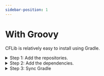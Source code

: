 ```yaml
---
sidebar-position: 1
---
```



# With Groovy

CFLib is relatively easy to install using Gradle.

<details>
<summary>Step 1: Add the repositories.</summary>

In your root `build.gradle` file (`your-project/build.gradle`), find the `allprojects/repositories` block. It should look like this:

```groovy
allprojects {
    repositories {
        mavenCentral()
        google()
        jcenter()
    }
}
```

Add these lines to the end of the block:

```groovy
maven { url = 'https://jitpack.io/' }
maven { url = 'https://maven.brott.dev' }
```

It should now look like this:

```groovy
allprojects {
    repositories {
        mavenCentral()
        google()
        jcenter()

        maven { url = 'https://jitpack.io/' }
        maven { url = 'https://maven.brott.dev' }
    }
}
```
</details>

<details>
<summary>Step 2: Add the dependencies.</summary>

In your `build.dependencies.gradle` file, find the `dependencies` block. It should look similar to this:

```groovy
dependencies {
    implementation 'org.firstinspires.ftc:Inspection:7.2.0'
    implementation 'org.firstinspires.ftc:Blocks:7.2.0'
    implementation 'org.firstinspires.ftc:Tfod:7.2.0'
    implementation 'org.firstinspires.ftc:RobotCore:7.2.0'
    implementation 'org.firstinspires.ftc:RobotServer:7.2.0'
    implementation 'org.firstinspires.ftc:OnBotJava:7.2.0'
    implementation 'org.firstinspires.ftc:Hardware:7.2.0'
    implementation 'org.firstinspires.ftc:FtcCommon:7.2.0'
    implementation 'org.tensorflow:tensorflow-lite-task-vision:0.2.0'
    implementation 'androidx.appcompat:appcompat:1.2.0'
    implementation 'org.firstinspires.ftc:gameAssets-FreightFrenzy:1.0.0'
}
```

:::caution

Make sure you are in the *root* `build.dependencies.gradle` file, not a different one.

:::

Add this line to the end of the block

```groovy
implementation 'com.acmerobotics.dashboard:dashboard:0.4.4'
```

So that it looks like this

```groovy
dependencies {
    implementation 'org.firstinspires.ftc:Inspection:7.2.0'
    implementation 'org.firstinspires.ftc:Blocks:7.2.0'
    implementation 'org.firstinspires.ftc:Tfod:7.2.0'
    implementation 'org.firstinspires.ftc:RobotCore:7.2.0'
    implementation 'org.firstinspires.ftc:RobotServer:7.2.0'
    implementation 'org.firstinspires.ftc:OnBotJava:7.2.0'
    implementation 'org.firstinspires.ftc:Hardware:7.2.0'
    implementation 'org.firstinspires.ftc:FtcCommon:7.2.0'
    implementation 'org.tensorflow:tensorflow-lite-task-vision:0.2.0'
    implementation 'androidx.appcompat:appcompat:1.2.0'
    implementation 'org.firstinspires.ftc:gameAssets-FreightFrenzy:1.0.0'

    implementation 'com.acmerobotics.dashboard:dashboard:0.4.4'
}
```

In your `TeamCode/build.gradle` file, find the `dependencies` block. It should look something like this:

:::caution

Make sure you are in the *project* `build.gradle`, not the root `build.gradle`

:::

```groovy
dependencies {
    implementation project(':FtcRobotController')
    annotationProcessor files('lib/OpModeAnnotationProcessor.jar')
}
```

Add these lines at the end of the block

```groovy
implementation "com.github.AtomicRobotics3805:CFLib:0.1.0"
implementation 'org.apache.commons:commons-math3:3.6.1'
implementation 'com.acmerobotics.roadrunner:core:0.5.5'
```

So it looks like this

```groovy
dependencies {
    implementation project(':FtcRobotController')
    annotationProcessor files('lib/OpModeAnnotationProcessor.jar')

    implementation "com.github.AtomicRobotics3805:CFLib:0.1.0"
    implementation 'org.apache.commons:commons-math3:3.6.1'
    implementation 'com.acmerobotics.roadrunner:core:0.5.5'
}
```

</details>

<details>
<summary>Step 3: Sync Gradle</summary>

<Tabs>
  <TabItem value="android-studio" label="With Android Studio" default>

  In the top right corner, press the `Sync Project with Gradle Files` button.

  ![Sync Gradle Android Studio Button](https://github.com/AtomicRobotics3805/CFLib/blob/main/Documentation/ANDROID_STUDIO_sync-gradle.png?raw=true)

  </TabItem>
  <TabItem value="intellij-idea" label="With Intellij IDEA">

  On the upper right toolbar, there should be a `Gradle` tab.

  ![Open Gradle Tab](https://github.com/AtomicRobotics3805/CFLib/blob/main/Documentation/IDEA_gradle-tab.png?raw=true)

  Then click the `Reload All Gradle Files` button.

  ![Reload All Gradle Files](https://github.com/AtomicRobotics3805/CFLib/blob/main/Documentation/IDEA_sync-gradle.png?raw=true)

  </TabItem>
</Tabs>
</details>